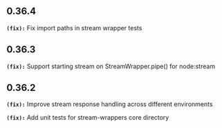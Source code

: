 ## 0.36.4
**`(fix):`** Fix import paths in stream wrapper tests

## 0.36.3
**`(fix):`** Support starting stream on StreamWrapper.pipe() for node:stream

## 0.36.2
**`(fix):`** Improve stream response handling across different environments

**`(fix):`** Add unit tests for stream-wrappers core directory

